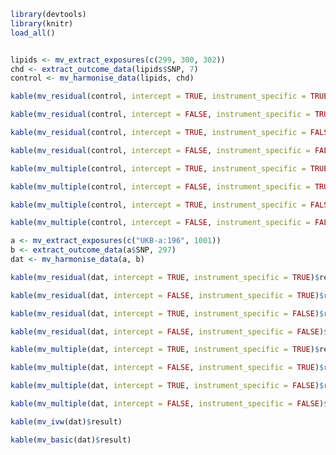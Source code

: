 
```r
library(devtools)
library(knitr)
load_all()


lipids <- mv_extract_exposures(c(299, 300, 302))
chd <- extract_outcome_data(lipids$SNP, 7)
control <- mv_harmonise_data(lipids, chd)
```


```r
kable(mv_residual(control, intercept = TRUE, instrument_specific = TRUE)$result)
```

```r
kable(mv_residual(control, intercept = FALSE, instrument_specific = TRUE)$result)
```

```r
kable(mv_residual(control, intercept = TRUE, instrument_specific = FALSE)$result)
```

```r
kable(mv_residual(control, intercept = FALSE, instrument_specific = FALSE)$result)
```

```r
kable(mv_multiple(control, intercept = TRUE, instrument_specific = TRUE)$result)
```

```r
kable(mv_multiple(control, intercept = FALSE, instrument_specific = TRUE)$result)
```

```r
kable(mv_multiple(control, intercept = TRUE, instrument_specific = FALSE)$result)
```

```r
kable(mv_multiple(control, intercept = FALSE, instrument_specific = FALSE)$result)
```


```r
a <- mv_extract_exposures(c("UKB-a:196", 1001))
b <- extract_outcome_data(a$SNP, 297)
dat <- mv_harmonise_data(a, b)
```

```r
kable(mv_residual(dat, intercept = TRUE, instrument_specific = TRUE)$result)
```

```r
kable(mv_residual(dat, intercept = FALSE, instrument_specific = TRUE)$result)
```

```r
kable(mv_residual(dat, intercept = TRUE, instrument_specific = FALSE)$result)
```

```r
kable(mv_residual(dat, intercept = FALSE, instrument_specific = FALSE)$result)
```

```r
kable(mv_multiple(dat, intercept = TRUE, instrument_specific = TRUE)$result)
```

```r
kable(mv_multiple(dat, intercept = FALSE, instrument_specific = TRUE)$result)
```

```r
kable(mv_multiple(dat, intercept = TRUE, instrument_specific = FALSE)$result)
```

```r
kable(mv_multiple(dat, intercept = FALSE, instrument_specific = FALSE)$result)
```

```r
kable(mv_ivw(dat)$result)
```

```r
kable(mv_basic(dat)$result)
```
